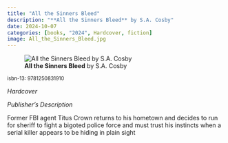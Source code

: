 ```yaml
---
title: "All the Sinners Bleed"
description: "**All the Sinners Bleed** by S.A. Cosby"
date: 2024-10-07
categories: [books, "2024", Hardcover, fiction]
image: All_the_Sinners_Bleed.jpg
---
```

![**All the Sinners Bleed** by S.A. Cosby](All_the_Sinners_Bleed.jpg){fig-align="left"}

<sup>isbn-13: 9781250831910</sup>

*Hardcover*

*Publisher's Description*

Former FBI agent Titus Crown returns to his hometown and decides to run for
sheriff to fight a bigoted police force and must trust his instincts when a
serial killer appears to be hiding in plain sight